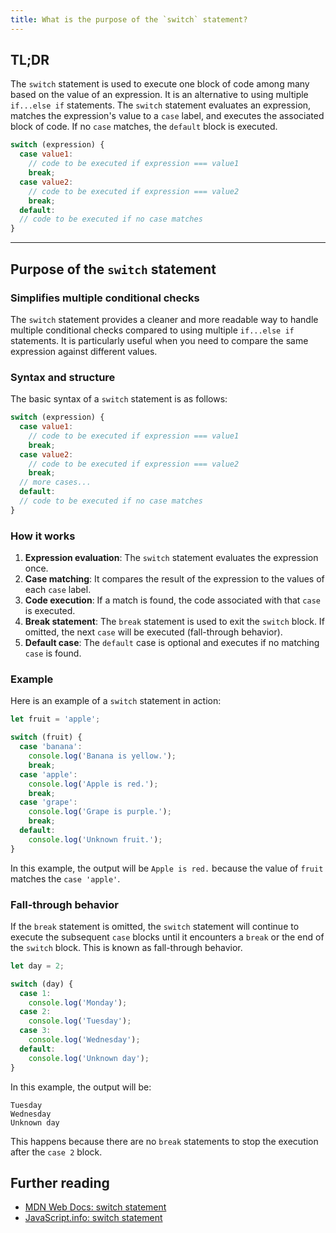 ```yaml
---
title: What is the purpose of the `switch` statement?
---
```


## TL;DR

The `switch` statement is used to execute one block of code among many based on the value of an expression. It is an alternative to using multiple `if...else if` statements. The `switch` statement evaluates an expression, matches the expression's value to a `case` label, and executes the associated block of code. If no `case` matches, the `default` block is executed.

```js
switch (expression) {
  case value1:
    // code to be executed if expression === value1
    break;
  case value2:
    // code to be executed if expression === value2
    break;
  default:
  // code to be executed if no case matches
}
```

---

## Purpose of the `switch` statement

### Simplifies multiple conditional checks

The `switch` statement provides a cleaner and more readable way to handle multiple conditional checks compared to using multiple `if...else if` statements. It is particularly useful when you need to compare the same expression against different values.

### Syntax and structure

The basic syntax of a `switch` statement is as follows:

```js
switch (expression) {
  case value1:
    // code to be executed if expression === value1
    break;
  case value2:
    // code to be executed if expression === value2
    break;
  // more cases...
  default:
  // code to be executed if no case matches
}
```

### How it works

1. **Expression evaluation**: The `switch` statement evaluates the expression once.
2. **Case matching**: It compares the result of the expression to the values of each `case` label.
3. **Code execution**: If a match is found, the code associated with that `case` is executed.
4. **Break statement**: The `break` statement is used to exit the `switch` block. If omitted, the next `case` will be executed (fall-through behavior).
5. **Default case**: The `default` case is optional and executes if no matching `case` is found.

### Example

Here is an example of a `switch` statement in action:

```js live
let fruit = 'apple';

switch (fruit) {
  case 'banana':
    console.log('Banana is yellow.');
    break;
  case 'apple':
    console.log('Apple is red.');
    break;
  case 'grape':
    console.log('Grape is purple.');
    break;
  default:
    console.log('Unknown fruit.');
}
```

In this example, the output will be `Apple is red.` because the value of `fruit` matches the `case 'apple'`.

### Fall-through behavior

If the `break` statement is omitted, the `switch` statement will continue to execute the subsequent `case` blocks until it encounters a `break` or the end of the `switch` block. This is known as fall-through behavior.

```js live
let day = 2;

switch (day) {
  case 1:
    console.log('Monday');
  case 2:
    console.log('Tuesday');
  case 3:
    console.log('Wednesday');
  default:
    console.log('Unknown day');
}
```

In this example, the output will be:

```
Tuesday
Wednesday
Unknown day
```

This happens because there are no `break` statements to stop the execution after the `case 2` block.

## Further reading

- [MDN Web Docs: switch statement](https://developer.mozilla.org/en-US/docs/Web/JavaScript/Reference/Statements/switch)
- [JavaScript.info: switch statement](https://javascript.info/switch)
